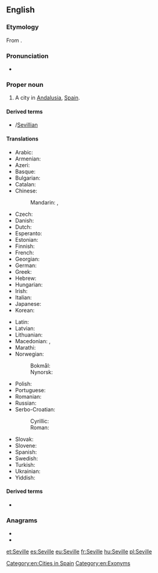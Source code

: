 {{also|Séville}}
==English==
{{wikipedia}}

===Etymology===
From {{etyl|es|en}} {{m|es|Sevilla}}.

===Pronunciation===
* {{rhymes|ɪl|lang=en}}

===Proper noun===
{{en-proper noun}}

# A city in [[Andalusia]], [[Spain]].

====Derived terms====
* {{l|en|Sevillan}}/[[Sevillian]]

====Translations====
{{trans-top|city in Spain}}
* Arabic: {{t|ar|إِشْبِيلِيَة|f}}
* Armenian: {{t|hy|Սեւիլյա}}
* Azeri: {{t+|az|Sevilya}}
* Basque: {{t|eu|Sevilla}}
* Bulgarian: {{t|bg|Севиля}}
* Catalan: {{t|ca|Sevilla|f}}
* Chinese:
*: Mandarin: {{t+|cmn|塞維利亞|sc=Hani}}, {{t+|cmn|塞维利亚|tr=Sāiwéilìyǎ|sc=Hani}}
* Czech: {{t+|cs|Sevilla|f}}
* Danish: {{t|da|Sevilla}}
* Dutch: {{t|nl|Sevilla|n}}
* Esperanto: {{t|eo|Sevilo}}
* Estonian: {{t+|et|Sevilla}}
* Finnish: {{t+|fi|Sevilla}}
* French: {{t+|fr|Séville|f}}
* Georgian: {{t|ka|სევილია}}
* German: {{t+|de|Sevilla|n}}
* Greek: {{t+|el|Σεβίλλη|f}}
* Hebrew: {{t|he|סביליה|tr=Sevilia|sc=Hebr}}
* Hungarian: {{t+|hu|Sevilla}}
* Irish: {{t|ga|Sevilla|f}}
* Italian: {{t|it|Siviglia|f}}
* Japanese: {{t|ja|セビリア|tr=Sebiria|sc=Jpan}}
* Korean: {{t+|ko|세비야|tr=Sebiya|sc=Kore}}
{{trans-mid}}
* Latin: {{t|la|Hispalis|f}}
* Latvian: {{t|lv|Sevilja|f}}
* Lithuanian: {{t|lt|Sevilija|f}}
* Macedonian: {{t|mk|Севилја|f|tr=Sevílja}}, {{t|mk|Севиља|f|tr=Sevílja}}
* Marathi: {{t|mr|सेविल|n|tr=sevila|sc=Deva}}
* Norwegian:
*: Bokmål: {{t|nb|Sevilla|f}}
*: Nynorsk: {{t|nn|Sevilla|f}}
* Polish: {{t+|pl|Sewilla|f}}
* Portuguese: {{t+|pt|Sevilha|f}}
* Romanian: {{t|ro|Sevilla|f}}
* Russian: {{t+|ru|Севи́лья|f}}
* Serbo-Croatian: 
*: Cyrillic: {{t|sh|Севилла|f}}
*: Roman: {{t+|sh|Sevilla|f}}
* Slovak: {{t|sk|Sevilla|f}}
* Slovene: {{t|sl|Sevilja|f}}
* Spanish: {{t+|es|Sevilla|f}}
* Swedish: {{t|sv|Sevilla}}
* Turkish: {{t|tr|Sevilla}}
* Ukrainian: {{t|uk|Севі́лья|f}}
* Yiddish: {{t|yi|סעווילא|f}}
{{trans-bottom}}

====Derived terms====
* {{l|en|Seville orange}}

===Anagrams===
* {{l|en|vellies}}
* {{l|en|vielles}}

[[Category:en:Cities in Spain]]
[[Category:en:Exonyms]]

[[et:Seville]]
[[es:Seville]]
[[eu:Seville]]
[[fr:Seville]]
[[hu:Seville]]
[[pl:Seville]]